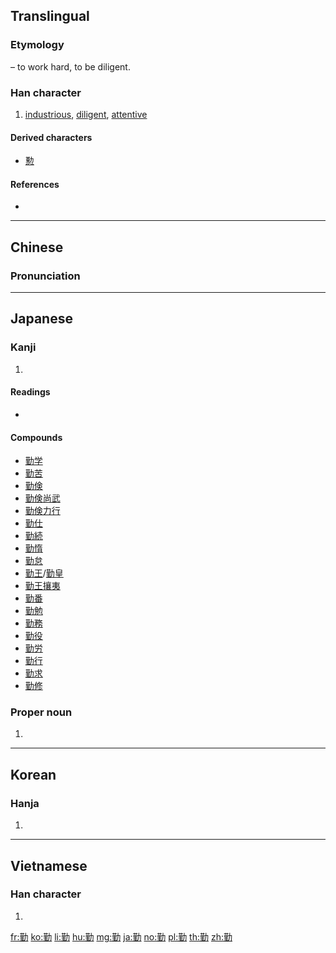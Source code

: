{{also|懃}}
==Translingual==

===Etymology===
{{Han compound|堇|力|t2=strong|ls=psc|c1=p|c2=s}} – to work hard, to be diligent.

===Han character===
{{Han char|rn=19|rad=力|as=11|sn=13|four=44127|canj=TMKS|ids=⿰堇力}}

# [[industrious]], [[diligent]], [[attentive]]

====Derived characters====
* [[懃]]

====References====
* {{Han ref|kx=0149.060|dkj=02415|dj=0336.130|hdz=10378.030|uh=52E4|ud=21220|bh=B6D4|bd=46804}}

----

==Chinese==
{{zh-forms}}

===Pronunciation===
{{zh-pron
|m=qín
|c=kan4
|mn=khîn/khûn
|mc=y
|oc=y
|ma=
|cat=a
}}

----

==Japanese==

===Kanji===
{{ja-kanji|grade=6|rs=力11}}

# {{defn|lang=ja|sort=力11}}

====Readings====
* {{ja-readings|goon=[[ごん]] (gon)|kanon=[[きん]] (kin)|kun=[[つとめる]] (tsutomeru), [[つとめ]] (tsutome)}}

====Compounds====
* [[勤学]]
* [[勤苦]]
* [[勤倹]]
* [[勤倹尚武]]
* [[勤倹力行]]
* [[勤仕]]
* [[勤続]]
* [[勤惰]]
* [[勤怠]]
* [[勤王]]/[[勤皇]]
* [[勤王攘夷]]
* [[勤番]]
* [[勤勉]]
* [[勤務]]
* [[勤役]]
* [[勤労]]
* [[勤行]]
* [[勤求]]
* [[勤修]]

===Proper noun===
{{ja-pos|proper|つとむ}}

# {{given name|male|lang=ja|sort=つとむ}}

----

==Korean==

===Hanja===
{{ko-hanja|hangeul=근|rv=geun|mr=kŭn}}

# {{defn|lang=ko|sort=力11}}

----

==Vietnamese==

===Han character===
{{vi-hantu|[[cần]], [[cùn]]|rs=力11}}

# {{defn|lang=vi|sort=力11}}

[[fr:勤]]
[[ko:勤]]
[[li:勤]]
[[hu:勤]]
[[mg:勤]]
[[ja:勤]]
[[no:勤]]
[[pl:勤]]
[[th:勤]]
[[zh:勤]]